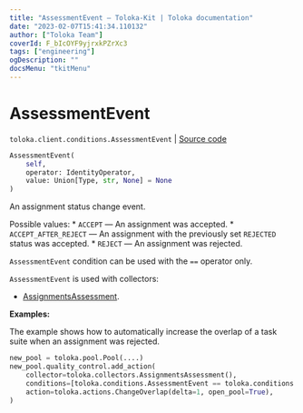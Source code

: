 ```yaml
---
title: "AssessmentEvent — Toloka-Kit | Toloka documentation"
date: "2023-02-07T15:41:34.110132"
author: ["Toloka Team"]
coverId: F_bIcOYF9yjrxkPZrXc3
tags: ["engineering"]
ogDescription: ""
docsMenu: "tkitMenu"
---
```


# AssessmentEvent
`toloka.client.conditions.AssessmentEvent` | [Source code](https://github.com/Toloka/toloka-kit/blob/v1.1.3/src/client/conditions.py#L105)

```python
AssessmentEvent(
    self,
    operator: IdentityOperator,
    value: Union[Type, str, None] = None
)
```

An assignment status change event.

Possible values:
    * `ACCEPT` — An assignment was accepted.
    * `ACCEPT_AFTER_REJECT` — An assignment with the previously set `REJECTED` status was accepted.
    * `REJECT` — An assignment was rejected.

`AssessmentEvent` condition can be used with the `==` operator only.

`AssessmentEvent` is used with collectors:
- [AssignmentsAssessment](/docs/toloka-kit/reference/toloka.client.collectors.AssignmentsAssessment).

**Examples:**

The example shows how to automatically increase the overlap of a task suite when an assignment was rejected.

```python
new_pool = toloka.pool.Pool(....)
new_pool.quality_control.add_action(
    collector=toloka.collectors.AssignmentsAssessment(),
    conditions=[toloka.conditions.AssessmentEvent == toloka.conditions.AssessmentEvent.REJECT],
    action=toloka.actions.ChangeOverlap(delta=1, open_pool=True),
)
```
